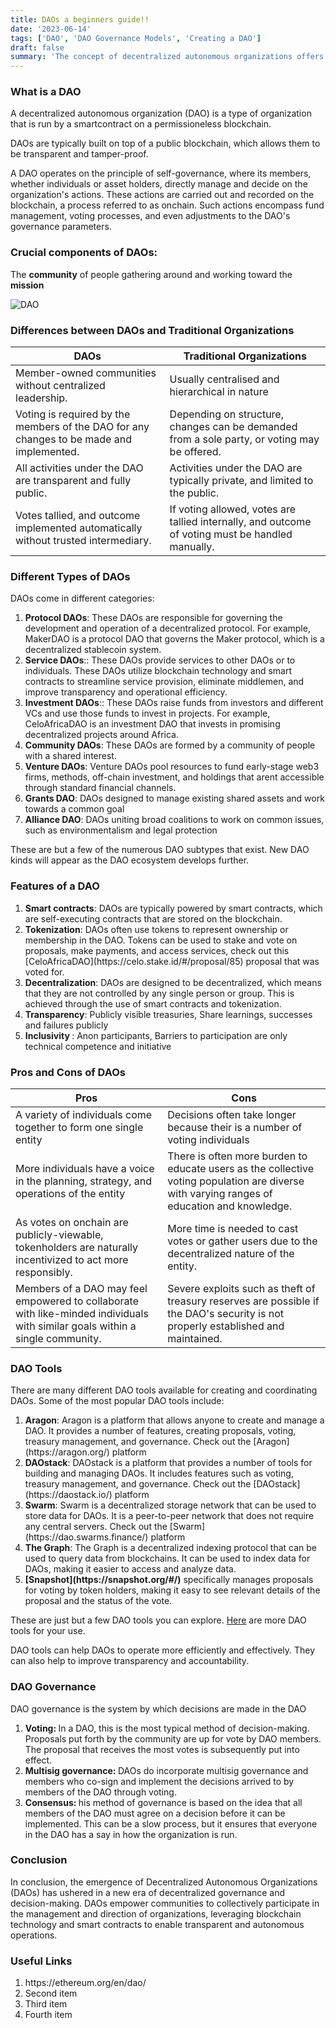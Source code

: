 ```yaml
---
title: DAOs a beginners guide!!
date: '2023-06-14'
tags: ['DAO', 'DAO Governance Models', 'Creating a DAO']
draft: false
summary: 'The concept of decentralized autonomous organizations offers a novel and contemporary perspective on the legal aspects of governance. Lets deep dive into the concept of DAOS, their purpose, explore different governance models and how they operate'
---
```


### What is a DAO

A decentralized autonomous organization (DAO) is a type of organization that is run by a smartcontract on a permissioneless blockchain.

DAOs are typically built on top of a public blockchain, which allows them to be transparent and tamper-proof.

A DAO operates on the principle of self-governance, where its members, whether individuals or asset holders, directly manage and decide on the organization's actions. These actions are carried out and recorded on the blockchain, a process referred to as onchain. Such actions encompass fund management, voting processes, and even adjustments to the DAO's governance parameters.

### Crucial components of DAOs:

The <strong>community</strong> of people gathering around and working toward the <strong>mission</strong>

![DAO](/static/images/canada/dao-image.jpg)

### Differences between DAOs and Traditional Organizations

| DAOs                                                                                     | Traditional Organizations                                                                        |
| ---------------------------------------------------------------------------------------- | ------------------------------------------------------------------------------------------------ |
| Member-owned communities without centralized leadership.                                 | Usually centralised and hierarchical in nature                                                   |
| Voting is required by the members of the DAO for any changes to be made and implemented. | Depending on structure, changes can be demanded from a sole party, or voting may be offered.     |
| All activities under the DAO are transparent and fully public.                           | Activities under the DAO are typically private, and limited to the public.                       |
| Votes tallied, and outcome implemented automatically without trusted intermediary.       | If voting allowed, votes are tallied internally, and outcome of voting must be handled manually. |

### Different Types of DAOs

DAOs come in different categories:

<ol>
  <li>
    <strong>Protocol DAOs</strong>: These DAOs are responsible for governing the development and
    operation of a decentralized protocol. For example, MakerDAO is a protocol DAO that governs the
    Maker protocol, which is a decentralized stablecoin system.
  </li>
  <li>
    <strong>Service DAOs</strong>:: These DAOs provide services to other DAOs or to individuals.
    These DAOs utilize blockchain technology and smart contracts to streamline service provision,
    eliminate middlemen, and improve transparency and operational efficiency.
  </li>
  <li>
    <strong>Investment DAOs</strong>:: These DAOs raise funds from investors and different VCs and
    use those funds to invest in projects. For example, CeloAfricaDAO is an investment DAO that
    invests in promising decentralized projects around Africa.
  </li>
  <li>
    <strong>Community DAOs</strong>: These DAOs are formed by a community of people with a shared
    interest.
  </li>
  <li>
    <strong>Venture DAOs</strong>: Venture DAOs pool resources to fund early-stage web3 firms,
    methods, off-chain investment, and holdings that arent accessible through standard financial
    channels.
  </li>
  <li>
    <strong>Grants DAO</strong>: DAOs designed to manage existing shared assets and work towards a
    common goal
  </li>
  <li>
    <strong>Alliance DAO</strong>: DAOs uniting broad coalitions to work on common issues, such as
    environmentalism and legal protection
  </li>
</ol>

These are but a few of the numerous DAO subtypes that exist. New DAO kinds will appear as the DAO ecosystem develops further.

### Features of a DAO

<ol>
  <li>
    <strong>Smart contracts</strong>: DAOs are typically powered by smart contracts, which are
    self-executing contracts that are stored on the blockchain.
  </li>
  <li>
    <strong>Tokenization</strong>: DAOs often use tokens to represent ownership or membership in the
    DAO. Tokens can be used to stake and vote on proposals, make payments, and access services,
    check out this [CeloAfricaDAO](https://celo.stake.id/#/proposal/85) proposal that was voted for.
  </li>
  <li>
    <strong>Decentralization</strong>: DAOs are designed to be decentralized, which means that they
    are not controlled by any single person or group. This is achieved through the use of smart
    contracts and tokenization.
  </li>
  <li>
    <strong>Transparency</strong>: Publicly visible treasuries, Share learnings, successes and
    failures publicly
  </li>
  <li>
    <strong>Inclusivity </strong>: Anon participants, Barriers to participation are only technical
    competence and initiative
  </li>
</ol>

### Pros and Cons of DAOs

| Pros                                                                                                                          | Cons                                                                                                                                        |
| ----------------------------------------------------------------------------------------------------------------------------- | ------------------------------------------------------------------------------------------------------------------------------------------- |
| A variety of individuals come together to form one single entity                                                              | Decisions often take longer because their is a number of voting individuals                                                                 |
| More individuals have a voice in the planning, strategy, and operations of the entity                                         | There is often more burden to educate users as the collective voting population are diverse with varying ranges of education and knowledge. |
| As votes on onchain are publicly-viewable, tokenholders are naturally incentivized to act more responsibly.                   | More time is needed to cast votes or gather users due to the decentralized nature of the entity.                                            |
| Members of a DAO may feel empowered to collaborate with like-minded individuals with similar goals within a single community. | Severe exploits such as theft of treasury reserves are possible if the DAO's security is not properly established and maintained.           |

### DAO Tools

There are many different DAO tools available for creating and coordinating DAOs. Some of the most popular DAO tools include:

<ol>
  <li>
    <strong>Aragon</strong>: Aragon is a platform that allows anyone to create and manage a DAO. It
    provides a number of features, creating proposals, voting, treasury management, and governance.
    Check out the [Aragon](https://aragon.org/) platform
  </li>
  <li>
    <strong>DAOstack</strong>: DAOstack is a platform that provides a number of tools for building
    and managing DAOs. It includes features such as voting, treasury management, and governance.
    Check out the [DAOstack](https://daostack.io/) platform
  </li>
  <li>
    <strong>Swarm</strong>: Swarm is a decentralized storage network that can be used to store data
    for DAOs. It is a peer-to-peer network that does not require any central servers. Check out the
    [Swarm](https://dao.swarms.finance/) platform
  </li>
  <li>
    <strong>The Graph</strong>: The Graph is a decentralized indexing protocol that can be used to
    query data from blockchains. It can be used to index data for DAOs, making it easier to access
    and analyze data.
  </li>
  <li>
    <strong>[Snapshot](https://snapshot.org/#/)</strong> specifically manages proposals for voting
    by token holders, making it easy to see relevant details of the proposal and the status of the
    vote.
  </li>
</ol>

These are just but a few DAO tools you can explore. [Here](https://deepdao.io/dao_tools) are more DAO tools for your use.

DAO tools can help DAOs to operate more efficiently and effectively. They can also help to improve transparency and accountability.

### DAO Governance

DAO governance is the system by which decisions are made in the DAO

<ol>
  <li>
    <strong>Voting: </strong> In a DAO, this is the most typical method of decision-making.
    Proposals put forth by the community are up for vote by DAO members. The proposal that receives
    the most votes is subsequently put into effect.
  </li>
  <li>
    <strong> Multisig governance: </strong> DAOs do incorporate multisig governance and members who
    co-sign and implement the decisions arrived to by members of the DAO through voting.
  </li>
  <li>
    <strong> Consensus: </strong> his method of governance is based on the idea that all members of
    the DAO must agree on a decision before it can be implemented. This can be a slow process, but
    it ensures that everyone in the DAO has a say in how the organization is run.
  </li>
</ol>

### Conclusion

In conclusion, the emergence of Decentralized Autonomous Organizations (DAOs) has ushered in a new era of decentralized governance and decision-making. DAOs empower communities to collectively participate in the management and direction of organizations, leveraging blockchain technology and smart contracts to enable transparent and autonomous operations.

### Useful Links

<ol>
  <li>https://ethereum.org/en/dao/</li>
  <li>Second item</li>
  <li>Third item</li>
  <li>Fourth item</li>
</ol>
